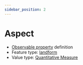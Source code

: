 ```yaml
---
sidebar_position: 2
---
```



# Aspect

- [Observable property](/viewers/dawe-vocabs?uri=https://linked.data.gov.au/def/nrm/0e0423c6-0dc3-40aa-9776-410a94299256) definition
- Feature type: [landform](http://linked.data.gov.au/def/tern-cv/2cf3ed29-440e-4a50-9bbc-5aab30df9fcd)
- Value type: [Quantitative Measure](https://w3id.org/tern/ontologies/tern/QuantitativeMeasure)

<Example
  protocolModule="plot-description"
  observableProperty="https://linked.data.gov.au/def/nrm/0e0423c6-0dc3-40aa-9776-410a94299256"
/>

